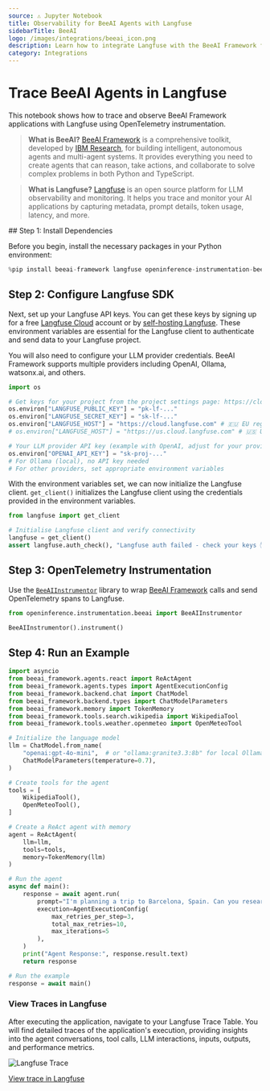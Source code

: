 ```yaml
---
source: ⚠️ Jupyter Notebook
title: Observability for BeeAI Agents with Langfuse
sidebarTitle: BeeAI
logo: /images/integrations/beeai_icon.png
description: Learn how to integrate Langfuse with the BeeAI Framework for comprehensive tracing and debugging of your AI agent applications.
category: Integrations
---
```


# Trace BeeAI Agents in Langfuse

This notebook shows how to trace and observe BeeAI Framework applications with Langfuse using OpenTelemetry instrumentation.

> **What is BeeAI?** [BeeAI Framework](https://beeai.dev/) is a comprehensive toolkit, developed by [IBM Research](https://research.ibm.com/blog/bee-ai-app), for building intelligent, autonomous agents and multi-agent systems. It provides everything you need to create agents that can reason, take actions, and collaborate to solve complex problems in both Python and TypeScript.

> **What is Langfuse?** [Langfuse](https://langfuse.com) is an open source platform for LLM observability and monitoring. It helps you trace and monitor your AI applications by capturing metadata, prompt details, token usage, latency, and more.


<Steps>
## Step 1: Install Dependencies

Before you begin, install the necessary packages in your Python environment:


```python
%pip install beeai-framework langfuse openinference-instrumentation-beeai "beeai-framework[wikipedia]"
```

## Step 2: Configure Langfuse SDK

Next, set up your Langfuse API keys. You can get these keys by signing up for a free [Langfuse Cloud](https://cloud.langfuse.com/) account or by [self-hosting Langfuse](https://langfuse.com/self-hosting). These environment variables are essential for the Langfuse client to authenticate and send data to your Langfuse project.

You will also need to configure your LLM provider credentials. BeeAI Framework supports multiple providers including OpenAI, Ollama, watsonx.ai, and others.



```python
import os

# Get keys for your project from the project settings page: https://cloud.langfuse.com
os.environ["LANGFUSE_PUBLIC_KEY"] = "pk-lf-..." 
os.environ["LANGFUSE_SECRET_KEY"] = "sk-lf-..." 
os.environ["LANGFUSE_HOST"] = "https://cloud.langfuse.com" # 🇪🇺 EU region
# os.environ["LANGFUSE_HOST"] = "https://us.cloud.langfuse.com" # 🇺🇸 US region

# Your LLM provider API key (example with OpenAI, adjust for your provider)
os.environ["OPENAI_API_KEY"] = "sk-proj-..."
# For Ollama (local), no API key needed
# For other providers, set appropriate environment variables

```

With the environment variables set, we can now initialize the Langfuse client. `get_client()` initializes the Langfuse client using the credentials provided in the environment variables.



```python
from langfuse import get_client

# Initialise Langfuse client and verify connectivity
langfuse = get_client()
assert langfuse.auth_check(), "Langfuse auth failed - check your keys ✋"

```

## Step 3: OpenTelemetry Instrumentation

Use the [`BeeAIInstrumentor`](https://github.com/Arize-ai/openinference/tree/main/python/instrumentation/openinference-instrumentation-beeai) library to wrap [BeeAI Framework](https://framework.beeai.dev) calls and send OpenTelemetry spans to Langfuse.



```python
from openinference.instrumentation.beeai import BeeAIInstrumentor

BeeAIInstrumentor().instrument()
```

## Step 4: Run an Example


```python
import asyncio
from beeai_framework.agents.react import ReActAgent
from beeai_framework.agents.types import AgentExecutionConfig
from beeai_framework.backend.chat import ChatModel
from beeai_framework.backend.types import ChatModelParameters
from beeai_framework.memory import TokenMemory
from beeai_framework.tools.search.wikipedia import WikipediaTool
from beeai_framework.tools.weather.openmeteo import OpenMeteoTool

# Initialize the language model
llm = ChatModel.from_name(
    "openai:gpt-4o-mini",  # or "ollama:granite3.3:8b" for local Ollama
    ChatModelParameters(temperature=0.7),
)

# Create tools for the agent
tools = [
    WikipediaTool(),
    OpenMeteoTool(),
]

# Create a ReAct agent with memory
agent = ReActAgent(
    llm=llm, 
    tools=tools, 
    memory=TokenMemory(llm)
)

# Run the agent
async def main():
    response = await agent.run(
        prompt="I'm planning a trip to Barcelona, Spain. Can you research key attractions and landmarks I should visit, and also tell me what the current weather conditions are like there?",
        execution=AgentExecutionConfig(
            max_retries_per_step=3, 
            total_max_retries=10, 
            max_iterations=5
        ),
    )
    print("Agent Response:", response.result.text)
    return response

# Run the example
response = await main()

```

### View Traces in Langfuse

After executing the application, navigate to your Langfuse Trace Table. You will find detailed traces of the application's execution, providing insights into the agent conversations, tool calls, LLM interactions, inputs, outputs, and performance metrics.

![Langfuse Trace](https://langfuse.com/images/cookbook/integration_beeai/beeai-trace.png)

[View trace in Langfuse](https://cloud.langfuse.com/project/cloramnkj0002jz088vzn1ja4/traces/096fc09a30ab90d2431778f9ee2b3936?timestamp=2025-08-01T13%3A56%3A54.163Z&display=details)
</Steps>


<LearnMore />

